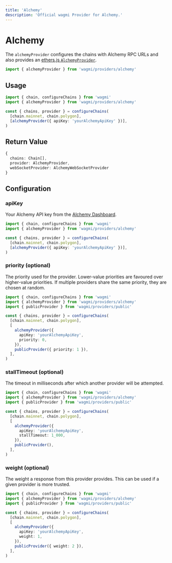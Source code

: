 ```yaml
---
title: 'Alchemy'
description: 'Official wagmi Provider for Alchemy.'
---
```



# Alchemy

The `alchemyProvider` configures the chains with Alchemy RPC URLs and also provides an [ethers.js `AlchemyProvider`](https://docs.ethers.io/v5/api/providers/api-providers/#AlchemyProvider).

```ts
import { alchemyProvider } from 'wagmi/providers/alchemy'
```

## Usage

```ts
import { chain, configureChains } from 'wagmi'
import { alchemyProvider } from 'wagmi/providers/alchemy'

const { chains, provider } = configureChains(
  [chain.mainnet, chain.polygon],
  [alchemyProvider({ apiKey: 'yourAlchemyApiKey' })],
)
```

## Return Value

```ts
{
  chains: Chain[],
  provider: AlchemyProvider,
  webSocketProvider: AlchemyWebSocketProvider
}
```

## Configuration

### apiKey

Your Alchemy API key from the [Alchemy Dashboard](https://dashboard.alchemyapi.io/).

```ts {6}
import { chain, configureChains } from 'wagmi'
import { alchemyProvider } from 'wagmi/providers/alchemy'

const { chains, provider } = configureChains(
  [chain.mainnet, chain.polygon],
  [alchemyProvider({ apiKey: 'yourAlchemyApiKey' })],
)
```

### priority (optional)

The priority used for the provider. Lower-value priorities are favoured over higher-value priorities. If multiple providers share the same priority, they are chosen at random.

```ts {10,12}
import { chain, configureChains } from 'wagmi'
import { alchemyProvider } from 'wagmi/providers/alchemy'
import { publicProvider } from 'wagmi/providers/public'

const { chains, provider } = configureChains(
  [chain.mainnet, chain.polygon],
  [
    alchemyProvider({
      apiKey: 'yourAlchemyApiKey',
      priority: 0,
    }),
    publicProvider({ priority: 1 }),
  ],
)
```

### stallTimeout (optional)

The timeout in milliseconds after which another provider will be attempted.

```ts {10}
import { chain, configureChains } from 'wagmi'
import { alchemyProvider } from 'wagmi/providers/alchemy'
import { publicProvider } from 'wagmi/providers/public'

const { chains, provider } = configureChains(
  [chain.mainnet, chain.polygon],
  [
    alchemyProvider({
      apiKey: 'yourAlchemyApiKey',
      stallTimeout: 1_000,
    }),
    publicProvider(),
  ],
)
```

### weight (optional)

The weight a response from this provider provides. This can be used if a given provider is more trusted.

```ts {10,12}
import { chain, configureChains } from 'wagmi'
import { alchemyProvider } from 'wagmi/providers/alchemy'
import { publicProvider } from 'wagmi/providers/public'

const { chains, provider } = configureChains(
  [chain.mainnet, chain.polygon],
  [
    alchemyProvider({
      apiKey: 'yourAlchemyApiKey',
      weight: 1,
    }),
    publicProvider({ weight: 2 }),
  ],
)
```
